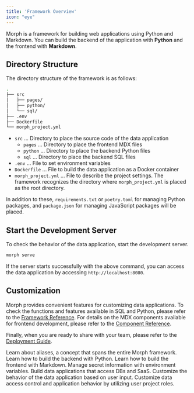 ```yaml
---
title: 'Framework Overview'
icon: "eye"
---
```


Morph is a framework for building web applications using Python and Markdown. You can build the backend of the application with **Python** and the frontend with **Markdown**.


## Directory Structure

The directory structure of the framework is as follows:

```bash workdir
.
├── src
│   ├── pages/
│   ├── python/
│   └── sql/
├── .env
├── Dockerfile
└── morph_project.yml
```

- `src` ... Directory to place the source code of the data application
  - `pages` ... Directory to place the frontend MDX files
  - `python` ... Directory to place the backend Python files
  - `sql` ... Directory to place the backend SQL files
- `.env` ... File to set environment variables
- `Dockerfile` ... File to build the data application as a Docker container
- `morph_project.yml` ... File to describe the project settings. The framework recognizes the directory where `morph_project.yml` is placed as the root directory.

In addition to these, `requirements.txt` or `poetry.toml` for managing Python packages, and `package.json` for managing JavaScript packages will be placed.

## Start the Development Server

To check the behavior of the data application, start the development server.

```bash Shell
morph serve
```

If the server starts successfully with the above command, you can access the data application by accessing `http://localhost:8080`.

## Customization

Morph provides convenient features for customizing data applications.
To check the functions and features available in SQL and Python, please refer to the [Framework Reference](/reference/ja/framework/morph-project).
For details on the MDX components available for frontend development, please refer to the [Component Reference](/data-application/ja/data-component-table).

Finally, when you are ready to share with your team, please refer to the [Deployment Guide](/docs/ja/deploy/dashboard-setup).

<CardGroup cols={2}>
    <Card title="Alias" icon="square-1" href="/docs/ja/develop/guides/alias">
        Learn about aliases, a concept that spans the entire Morph framework.
    </Card>
    <Card title="Building the Backend" icon="square-2" href="/docs/ja/develop/guides/building-backend">
        Learn how to build the backend with Python.
    </Card>
    <Card title="Building the Frontend" icon="square-3" href="/docs/ja/develop/guides/building-frontend">
        Learn how to build the frontend with Markdown.
    </Card>
    <Card title="Environment Variables" icon="square-4" href="/docs/ja/develop/guides/environment-variables">
        Manage secret information with environment variables.
    </Card>
    <Card title="Connecting to DB/SaaS" icon="square-5" href="/docs/ja/develop/guides/integration">
        Build data applications that access DBs and SaaS.
    </Card>
    <Card title="Using Variables" icon="square-6" href="/docs/ja/develop/guides/variables">
        Customize the behavior of the data application based on user input.
    </Card>
    <Card title="Role-Based Access Control" icon="square-7" href="/docs/ja/develop/guides/user-role">
        Customize data access control and application behavior by utilizing user project roles.
    </Card>
</CardGroup>
